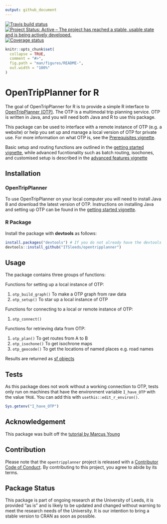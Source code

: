 ```yaml
---
output: github_document
---
```


[![Travis build status](https://travis-ci.org/ITSLeeds/opentripplanner.svg?branch=master)](https://travis-ci.org/ITSLeeds/opentripplanner) [![Project Status: Active – The project has reached a stable, usable state and is being actively developed.](https://www.repostatus.org/badges/latest/active.svg)](https://www.repostatus.org/#active) [![Coverage status](https://codecov.io/gh/ITSLeeds/opentripplanner/branch/master/graph/badge.svg)](https://codecov.io/github/ITSLeeds/opentripplanner?branch=master)

<!-- README.md is generated from README.Rmd. Please edit that file -->

```r
knitr::opts_chunk$set(
  collapse = TRUE,
  comment = "#>",
  fig.path = "man/figures/README-",
  out.width = "100%"
)
```

# OpenTripPlanner for R

The goal of OpenTripPlanner for R is to provide a simple R interface to [OpenTripPlanner (OTP)](https://www.opentripplanner.org/). The OTP is a multimodal trip planning service. OTP is written in Java, and you will need both Java and R to use this package.

This package can be used to interface with a remote instance of OTP (e.g. a website) or help you set up and manage a local version of OTP for private use. For more information on what OTP is, see the [Prerequisites vignette](https://itsleeds.github.io/opentripplanner/articles/prerequisites.html).

Basic setup and routing functions are outlined in the [getting started vignette](https://itsleeds.github.io/opentripplanner/articles/opentripplanner.html), while advanced fucntionality such as batch routing, isochones, and customised setup is described in the [advanced features vignette](https://itsleeds.github.io/opentripplanner/articles/advanced_features.html)

## Installation

### OpenTripPlanner

To use OpenTripPlanner on your local computer you will need to install Java 8 and download the latest version of OTP. Instructions on installing Java and setting up OTP can be found in the [getting started vignette](https://itsleeds.github.io/opentripplanner/articles/opentripplanner.html).

### R Package

Install the package with **devtools** as follows:

```r
install.packages("devtools") # If you do not already have the devtools package
devtools::install_github("ITSleeds/opentripplanner")
```

## Usage

The package contains three groups of functions:

Functions for setting up a local instance of OTP:

1. `otp_build_graph()` To make a OTP graph from raw data
1. `otp_setup()` To star up a local instance of OTP

Functions for connecting to a local or remote instance of OTP:

1. `otp_connect()`

Functions for retrieving data from OTP:

1. `otp_plan()` To get routes from A to B
1. `otp_isochone()` To get isochrone maps
1. `otp_geocode()` To get the locations of named places e.g. road names

Results are returned as [sf objects](https://cran.r-project.org/web/packages/sf/index.html)

## Tests 

As this package does not work without a working connection to OTP, tests only run on machines that have the environment variable `I_have_OTP` with the value `TRUE`.
You can add this with `usethis::edit_r_environ()`.

```r
Sys.getenv("I_have_OTP")
```

## Acknowledgement

This package was built off the [tutorial by Marcus Young](https://github.com/marcusyoung/otp-tutorial) 

## Contribution

Please note that the `opentripplanner` project is released with a [Contributor Code of Conduct](CODE_OF_CONDUCT.md). By contributing to this project, you agree to abide by its terms.


## Package Status

This package is part of ongoing research at the University of Leeds, it is provided "as is" and is likely to be updated and changed without warning to meet the research needs of the University. It is our intention to bring a stable version to CRAN as soon as possible.
